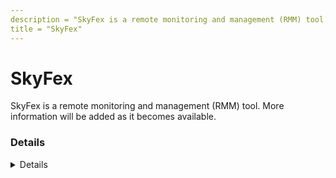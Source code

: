 ---
description = "SkyFex is a remote monitoring and management (RMM) tool. More information will be added as it becomes available."
title = "SkyFex"
---



# SkyFex

SkyFex is a remote monitoring and management (RMM) tool. More information will be added as it becomes available.

### Details
<Details author={""}
         category={""}
         created={""}
         website={""}
         lastModified={"2024-02-09"}
         privileges={""}
         free={ false }
         verification={ false }
/>

#### Installation Paths
<Card code={ ["Deskroll.exe", "DeskRollUA.exe"] }/>





### Forensic Artifacts




#### Network Artifacts
<EuiSpacer size="xl"/>
<NetworkArtifactsTable data={ [{"Description": "Known remote domains", "Domains": ["skyfex.com", "deskroll.com", "*.deskroll.com"], "Ports": []}] }/>




### Detections
- Detects potential network activity of SkyFex RMM tool
  - [Sigma Rule](https://github.com/magicsword-io/LOLRMM/blob/main/detections/sigma/skyfex_network_sigma.yml)
- Detects potential processes activity of SkyFex RMM tool
  - [Sigma Rule](https://github.com/magicsword-io/LOLRMM/blob/main/detections/sigma/skyfex_processes_sigma.yml)

### References
- [https://skyfex.com/](https://skyfex.com/)

